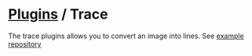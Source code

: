 # [Plugins](plugins) / Trace

The trace plugins allows you to convert an image into lines. See [example repository](https://github.com/polygonjs/example-plugin-trace/)
